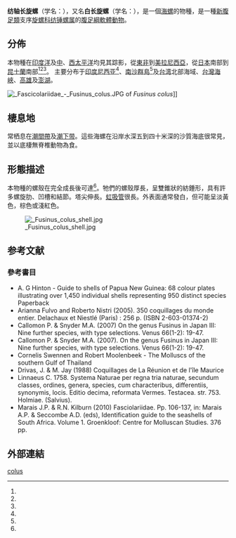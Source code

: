 {{Speciesbox 
| image = Fusinus_colus_01.JPG
| image_caption = Five views of a [[gastropod_shell|shell]] of ''Fusinus colus''
| taxon = Fusinus colus
| display_parents = 7
| authority = ([[Carl_Linnaeus|Linnaeus]], 1758)
| synonyms_ref = {{r|shelldoc_200001|WoRMS_208605}}
| synonyms =
* ''[[Buccinum|Buccinum]] toreuma'' Martyn, 1784
* ''[[Colus|Colus]] longicauda'' (Lamarck, 1801)
* ''Fusinus longicauda'' (Lamarck, 1801)
* ''Fusinus toreuma'' (Martyn, 1784)
* ''Fusinus toreumus'' (Deshayes, 1835)（拼寫/詞性錯誤）{{r|shell_3130}}
* ''[[Fusus|Fusus]] colus'' (Linnaeus, 1758)
* ''Fusus longicauda'' Lamarck, 1801
* ''Fusus toreuma'' Deshayes, 1843
* ''Fusus tuberculatus'' Lamarck, 1822
* ''[[Murex|Murex]] colus'' Linnaeus, 1758
}}

'''纺轴长旋螺'''（学名：{{lang|la|''Fusinus colus''}}），又名'''白长旋螺'''（学名：''{{lang|la|Fusinus toreuma}}''）{{r}}，是一個[[海螺|海螺]]的物種，是一種[[新腹足類|新腹足類]]支序[[旋螺科|旋螺科]][[纺锤螺属|纺锤螺属]]的[[腹足綱|腹足綱]][[軟體動物|軟體動物]]{{r|shell_1157|WoRMS_208605}}。

==分佈==
本物種在[[印度洋|印度洋]]及[[中太平洋|中]]、[[西太平洋|西太平洋]]均見其踪影，從[[東非|東非]]到[[美拉尼西亞|美拉尼西亞]]，從[[日本|日本]]南部到[[昆士蘭|昆士蘭]]南部<ref name="gastropods.com" /><ref name="sealifebase" /><ref name="GBIF" />。
主要分布于[[印度尼西亚|印度尼西亚]]<ref name="shelldoc_720090224018" />、[[南沙群島|南沙群島]]<ref name="shelldoc_420090220150" />及[[台湾|台湾]]{{r|shelldoc_200001|shelldoc_200142}}北部海域、[[台灣海峽|台灣海峽]]{{r|shell_3130|shelldoc_320090219045}}、[[高雄|高雄]]及[[澎湖|澎湖]]{{r|shell_1157}}。

[[File:_Fascicolariidae_-_Fusinus_colus.JPG|thumb]] of ''Fusinus colus'']]

==棲息地==
常栖息在[[潮間帶|潮間帶]]及[[潮下带|潮下带]]{{r|shell_1157}}。這些海螺在沿岸水深五到四十米深的沙質海底很常見，並以底棲無脊椎動物為食。

==形態描述==
本物種的螺殼在完全成長後可達{{convert|75|-|200|mm}}<ref name="gastropods.com"/>。牠們的螺殼厚長，呈雙錐狀的紡錘形，具有許多螺旋肋、凹槽和結節。塔尖伸長。[[虹吸管|虹吸管]]很長。外表面通常發白，但可能呈淡黃色，棕色或淺紅色。

[[File:_Fusinus_colus_shell.jpg|thumb]]

==参考文献==
{{reflist|refs=
<ref name="gastropods.com">{{gastropods.com |key=4 |id=114 |title=Fusinus (Fusinus) colus |access-date=2017-03-19 }}</ref>
<ref name="GBIF">{{GBIF |id=4368851 |title=Fusinus colus (Linnaeus, 1758) }}</ref>
<ref name="sealifebase">{{Cite web |url=http://www.sealifebase.org/summary/Fusinus-colus.html |title=Sealife Base |access-date=2017-03-12 |archive-date=2019-01-13 |archive-url=https://web.archive.org/web/20190113232442/https://www.sealifebase.org/summary/Fusinus-colus.html |dead-url=no }}</ref>
<ref name="shell_1157">{{cite web |url=http://shell.sinica.edu.tw/chinese/shellbase_detail.php?science_no=1157 |title=国际贝库：纺轴长旋螺 |publisher=台湾贝类资料库 |access-date=2017-03-11 |language=zh-hant |archive-date=2016-03-04 |archive-url=https://web.archive.org/web/20160304112003/http://shell.sinica.edu.tw/chinese/shellbase_detail.php?science_no=1157 |dead-url=no }}</ref>
<ref name="shell_3130">{{cite web |url=http://shell.sinica.edu.tw/chinese/shellbase_detail.php?science_no=3130 |title=国际贝库：白长旋螺 |publisher=台湾贝类资料库 |access-date=2009-08-11 |language=zh-hant |archive-date=2016-03-04 |archive-url=https://web.archive.org/web/20160304105149/http://shell.sinica.edu.tw/chinese/shellbase_detail.php?science_no=3130 |dead-url=no }}</ref>
<ref name="shelldoc_200001">{{shelldoc_200001}}</ref>
<ref name="shelldoc_200142">{{shelldoc_200142}}</ref>
<ref name="shelldoc_320090219045">{{shelldoc_320090219045}}</ref>
<ref name="shelldoc_420090220150">{{shelldoc_420090220150}}</ref>
<ref name="shelldoc_720090224018">{{shelldoc_720090224018}}</ref>
<ref name="WoRMS_208605">{{WoRMS |id=208605
 |title=''Fusinus colus'' (Linnaeus, 1758) |db=MolluscaBase
 |date=29 August 2010}}</ref>
}}

===參考書目===
* A. G Hinton - Guide to shells of Papua New Guinea: 68 colour plates illustrating over 1,450 individual shells representing 950 distinct species Paperback
* Arianna Fulvo and Roberto Nistri (2005). 350 coquillages du monde entier. Delachaux et Niestlé (Paris) : 256 p. (ISBN 2-603-01374-2)
* Callomon P. & Snyder M.A. (2007) On the genus Fusinus in Japan III: Nine further species, with type selections. Venus 66(1-2): 19-47.
* Callomon P. & Snyder M.A. (2007). On the genus Fusinus in Japan III: Nine further species, with type selections. Venus 66(1-2): 19-47.
* Cornelis Swennen  and Robert Moolenbeek - The Molluscs of the southern Gulf of Thailand
* Drivas, J. & M. Jay (1988) Coquillages de La Réunion et de l'île Maurice
* Linnaeus C. 1758. Systema Naturae per regna tria naturae, secundum classes, ordines, genera, species, cum characteribus, differentiis, synonymis, locis. Editio decima, reformata Vermes. Testacea. str. 753. Holmiae. (Salvius).
* Marais J.P. & R.N. Kilburn (2010) Fasciolariidae. Pp. 106-137, in: Marais A.P. & Seccombe A.D. (eds), Identification guide to the seashells of South Africa. Volume 1. Groenkloof: Centre for Molluscan Studies. 376 pp.

==外部連結==
{{Taxonbar}}
[[Category:纺锤螺属|colus]]